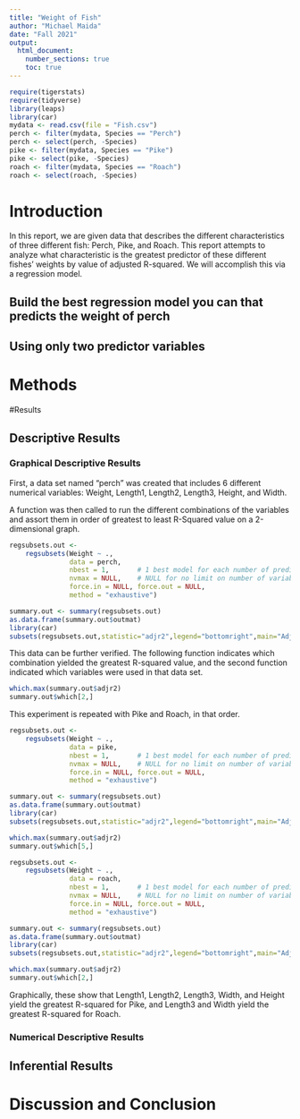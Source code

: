 ```yaml
---
title: "Weight of Fish"
author: "Michael Maida"
date: "Fall 2021"
output: 
  html_document:
    number_sections: true
    toc: true
---
```



```r
require(tigerstats)
require(tidyverse)
library(leaps)
library(car)
mydata <- read.csv(file = "Fish.csv")
perch <- filter(mydata, Species == "Perch")
perch <- select(perch, -Species)
pike <- filter(mydata, Species == "Pike")
pike <- select(pike, -Species)
roach <- filter(mydata, Species == "Roach")
roach <- select(roach, -Species)
```

# Introduction

<!--In this section you explain what you are trying to show.  Where did the data come from?  What is the research or other question you are trying to answer?!-->

In this report, we are given data that describes the different characteristics of three different fish: Perch, Pike, and Roach. This report attempts to analyze what characteristic is the greatest predictor of these different fishes' weights by value of adjusted R-squared. We will accomplish this via a regression model.

## Build the best regression model you can that predicts the weight of perch
## Using only two predictor variables  


# Methods

<!--Decide on your methods:  use "variable analysis" or other appropriate descriptors.  Make sure to choose at least one graphical method and at least one numerical method.!-->

#Results

<!--Divide this section into two sub-sections:  One for your descriptive  results and one for your inferential results.!-->

## Descriptive Results

### Graphical Descriptive Results

<!--Graphical results here.  Make sure to show your code.  Provide appropriate labels for axes, giving units if possible, and provide a good title for the graph, too.  Use the graphical results to describe the patterns if any that exist in the data as focused toward the research question!-->

First, a data set named "perch" was created that includes 6 different numerical variables: Weight, Length1, Length2, Length3, Height, and Width.

A function was then called to run the different combinations of the variables and assort them in order of greatest to least R-Squared value on a 2-dimensional graph.

```r
regsubsets.out <-
    regsubsets(Weight ~ .,
               data = perch,
               nbest = 1,       # 1 best model for each number of predictors
               nvmax = NULL,    # NULL for no limit on number of variables
               force.in = NULL, force.out = NULL,
               method = "exhaustive")

summary.out <- summary(regsubsets.out)
as.data.frame(summary.out$outmat)
library(car)
subsets(regsubsets.out,statistic="adjr2",legend="bottomright",main="Adjusted R^2")
```

This data can be further verified. The following function indicates which combination yielded the greatest R-squared value, and the second function indicated which variables were used in that data set.

```r
which.max(summary.out$adjr2)
summary.out$which[2,]
```

This experiment is repeated with Pike and Roach, in that order.

```r
regsubsets.out <-
    regsubsets(Weight ~ .,
               data = pike,
               nbest = 1,       # 1 best model for each number of predictors
               nvmax = NULL,    # NULL for no limit on number of variables
               force.in = NULL, force.out = NULL,
               method = "exhaustive")

summary.out <- summary(regsubsets.out)
as.data.frame(summary.out$outmat)
library(car)
subsets(regsubsets.out,statistic="adjr2",legend="bottomright",main="Adjusted R^2")
```

```r
which.max(summary.out$adjr2)
summary.out$which[5,]
```

```r
regsubsets.out <-
    regsubsets(Weight ~ .,
               data = roach,
               nbest = 1,       # 1 best model for each number of predictors
               nvmax = NULL,    # NULL for no limit on number of variables
               force.in = NULL, force.out = NULL,
               method = "exhaustive")

summary.out <- summary(regsubsets.out)
as.data.frame(summary.out$outmat)
library(car)
subsets(regsubsets.out,statistic="adjr2",legend="bottomright",main="Adjusted R^2")
```

```r
which.max(summary.out$adjr2)
summary.out$which[2,]
```

Graphically, these show that Length1, Length2, Length3, Width, and Height yield the greatest R-squared for Pike, and Length3 and Width yield the greatest R-squared for Roach.

### Numerical Descriptive Results

<!--Numerical results go here. Use the numerical results to describe the patterns if any that exist in the data as focused toward the research question!-->



## Inferential Results

<!--State hypothesis clearly.  Make sure your discussion of the inferential test covers all the aspects that the test output produces, such as test statistic, p-value etc.  Make a decision about the null hypothesis, explain the assumptions on which the selected test/procedure was based, and why the chosen procedure satisfys the assumptions and is appropriate to answer the research question!-->


# Discussion and Conclusion

<!--Discussion and conclusion here.  If you found a relationship be sure to consider whether the relationship occurs because one of the variavbles causes the other, or whether they perhasps are related for some other reason.  Watch the chapter 6 videos from the GeorgeTown videos collection.!-->
